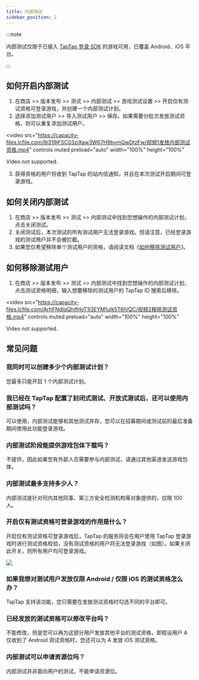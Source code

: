 ```yaml
---
title: 内部测试
sidebar_position: 2
---
```


:::note

内部测试仅限于已接入 [TapTap 登录 SDK](/sdk/taptap-login/features/) 的游戏可用，已覆盖 Android、iOS 平台。

:::

## 如何开启内部测试

1. 在商店 >> 版本发布 >> 测试 >> 内部测试 >> 游戏测试设置 >> 开启仅有测试资格可登录游戏，并创建一个内部测试计划。
2. 选择添加测试用户 >> 导入测试用户 >> 保存。如果需要分批次发放测试资格，则可以重复添加测试用户。

<video
  src="https://capacity-files.lcfile.com/8i319jFSC03ziXaw3W67H9bymQwDtzFw/视频1发放内部测试资格.mp4"
  controls
  muted
  preload="auto"
  width="100%"
  height="100%"
>
  Video not supported.
</video>

3. 获得资格的用户将收到 TapTap 的站内信通知，并且在本次测试开启期间可登录游戏。

## 如何关闭内部测试

1. 在商店 >> 版本发布 >> 测试 >> 内部测试中找到您想操作的内部测试计划，点击关闭测试。
2. 关闭测试后，本次测试的所有测试用户无法登录游戏。但请注意，已经登录游戏的测试用户并不会被拦截。
3. 如果您仅希望移除单个测试用户的资格，请阅读文档《[如何移除测试用户](docs/store/test/test-internaltest/#如何移除测试用户)》。

## 如何移除测试用户

1. 在商店 >> 版本发布 >> 测试 >> 内部测试中找到您想操作的内部测试计划，点击测试资格明细，输入想要移除的测试用户的 TapTap ID 搜索后移除。

<video
  src="https://capacity-files.lcfile.com/ArhFNdIqQhjfHoT1I3EYM1ulk5T6lVQC/视频2移除测试资格.mp4"
  controls
  muted
  preload="auto"
  width="100%"
  height="100%"
>
  Video not supported.
</video>

## 常见问题

### 我同时可以创建多少个内部测试计划？
您最多只能开启 1 个内部测试计划。

### 我已经在 TapTap 配置了封闭式测试、开放式测试后，还可以使用内部测试吗？
可以使用，内部测试能够和其他测试并存，您可以在招募期间或测试前的最后准备期间使用此功能登录游戏。

### 内部测试阶段能提供游戏包体下载吗？
不提供，因此如果您有外部人员需要参与内部测试，请通过其他渠道发送游戏包体。

### 内部测试最多支持多少人？
内部测试是针对司内其他同事、第三方安全检测机构等对象提供的，仅限 100 人。

### 开启仅有测试资格可登录游戏的作用是什么？
开启仅有测试资格可登录游戏后，TapTap 的服务将会在用户使用 TapTap 登录游戏时进行测试资格校验，没有测试资格的用户将无法登录游戏（如图）。如果关闭此开关，则所有用户均可登录游戏。

![](https://img.tapimg.com/market/images/583a67e411edb052ad4addd393139cc7.png)

### 如果我想对测试用户发放仅限 Android / 仅限 iOS 的测试资格怎么办？
TapTap 支持该功能，您只需要在发放测试资格时勾选不同的平台即可。

### 已经发放的测试资格可以修改平台吗？
不能修改，但是您可以再为这部分用户发放其他平台的测试资格，即假设用户 A 仅收到了 Android 测试资格时，您还可以为 A 发放 iOS 测试资格。

### 内部测试可以申请资源位吗？
内部测试并非面向用户的测试，不能申请资源位。